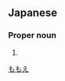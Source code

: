 ==Japanese==
{{ja-kanjitab|百|惠}}

===Proper noun===
{{ja-pos|proper|ももえ}}

# {{given name|female|lang=ja|sort=ももえ}}
[[Category:Japanese female given names|ももえ]]